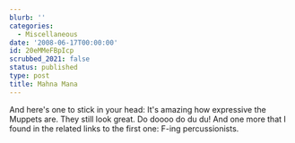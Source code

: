 ```yaml
---
blurb: ''
categories:
  - Miscellaneous
date: '2008-06-17T00:00:00'
id: 20eMMeFBpIcp
scrubbed_2021: false
status: published
type: post
title: Mahna Mana
---
```


And here's one to stick in your head:
It's amazing how expressive the Muppets are. They still look great.
Do doooo do du du! And one more that I found in the related links
to the first one:
F-ing percussionists.
